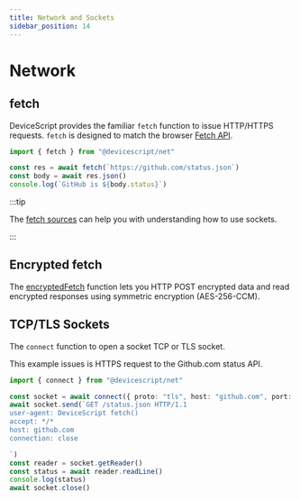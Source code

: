 ```yaml
---
title: Network and Sockets
sidebar_position: 14
---
```


# Network

## fetch

DeviceScript provides the familiar `fetch` function to issue HTTP/HTTPS requests.
`fetch` is designed to match the browser [Fetch API](https://developer.mozilla.org/en-US/docs/Web/API/Fetch_API).

```ts
import { fetch } from "@devicescript/net"

const res = await fetch(`https://github.com/status.json`)
const body = await res.json()
console.log(`GitHub is ${body.status}`)
```

:::tip

The [fetch sources](https://github.com/microsoft/devicescript/blob/main/packages/net/src/fetch.ts)
can help you with understanding how to use sockets.

:::

## Encrypted fetch

The [encryptedFetch](/developer/net/encrypted-fetch) function lets you
HTTP POST encrypted data and read encrypted responses using symmetric encryption
(AES-256-CCM).

## TCP/TLS Sockets

The `connect` function to open a socket TCP or TLS socket.

This example issues is HTTPS request to the Github.com status API.

```ts
import { connect } from "@devicescript/net"

const socket = await connect({ proto: "tls", host: "github.com", port: 443 })
await socket.send(`GET /status.json HTTP/1.1
user-agent: DeviceScript fetch()
accept: */*
host: github.com
connection: close

`)
const reader = socket.getReader()
const status = await reader.readLine()
console.log(status)
await socket.close()
```
